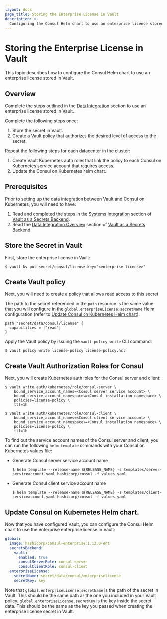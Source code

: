 ```yaml
---
layout: docs
page_title: Storing the Enterprise License in Vault
description: >-
  Configuring the Consul Helm chart to use an enterprise license stored in Vault.
---
```


# Storing the Enterprise License in Vault

This topic describes how to configure the Consul Helm chart to use an enterprise license stored in Vault.
## Overview
Complete the steps outlined in the [Data Integration](/docs/k8s/installation/vault/data-integration) section to use an enterprise license stored in Vault.

Complete the following steps once:
  1. Store the secret in Vault.
  1. Create a Vault policy that authorizes the desired level of access to the secret.

Repeat the following steps for each datacenter in the cluster:
  1. Create Vault Kubernetes auth roles that link the policy to each Consul on Kubernetes service account that requires access.
  1. Update the Consul on Kubernetes helm chart.

## Prerequisites
Prior to setting up the data integration between Vault and Consul on Kubernetes, you will need to have:  
1. Read and completed the steps in the [Systems Integration](/docs/k8s/installation/vault/systems-integration) section of [Vault as a Secrets Backend](/docs/k8s/installation/vault).
2. Read the [Data Integration Overview](/docs/k8s/installation/vault/data-integration) section of [Vault as a Secrets Backend](/docs/k8s/installation/vault).

## Store the Secret in Vault

First, store the enterprise license in Vault:

```shell-session
$ vault kv put secret/consul/license key="<enterprise license>"
```

## Create Vault policy

Next, you will need to create a policy that allows read access to this secret.

The path to the secret referenced in the `path` resource is the same value that you will configure in the  `global.enterpriseLicense.secretName` Helm configuration (refer to [Update Consul on Kubernetes Helm chart](#update-consul-on-kubernetes-helm-chart)).

<CodeBlockConfig filename="license-policy.hcl">

```HCL
path "secret/data/consul/license" {
  capabilities = ["read"]
}
```

</CodeBlockConfig>

Apply the Vault policy by issuing the `vault policy write` CLI command:

```shell-session
$ vault policy write license-policy license-policy.hcl
```

## Create Vault Authorization Roles for Consul

Next, you will create Kubernetes auth roles for the Consul server and client:

```shell-session
$ vault write auth/kubernetes/role/consul-server \
    bound_service_account_names=<Consul server service account> \
    bound_service_account_namespaces=<Consul installation namespace> \
    policies=license-policy \
    ttl=1h
```

```shell-session
$ vault write auth/kubernetes/role/consul-client \
    bound_service_account_names=<Consul client service account> \
    bound_service_account_namespaces=<Consul installation namespace> \
    policies=license-policy \
    ttl=1h
```

To find out the service account names of the Consul server and client,
you can run the following `helm template` commands with your Consul on Kubernetes values file:

- Generate Consul server service account name
  ```shell-session
  $ helm template --release-name ${RELEASE_NAME} -s templates/server-serviceaccount.yaml hashicorp/consul -f values.yaml
  ```

- Generate Consul client service account name
  ```shell-session
  $ helm template --release-name ${RELEASE_NAME} -s templates/client-serviceaccount.yaml hashicorp/consul -f values.yaml
  ```

## Update Consul on Kubernetes Helm chart.

Now that you have configured Vault, you can configure the Consul Helm chart to
use the enterprise enterprise license in Vault:

<CodeBlockConfig filename="values.yaml">

```yaml
global:
  image: hashicorp/consul-enterprise:1.12.0-ent
  secretsBackend:
    vault:
      enabled: true
      consulServerRole: consul-server
      consulClientRole: consul-client
  enterpriseLicense:
    secretName: secret/data/consul/enterpriselicense
    secretKey: key
```

</CodeBlockConfig>

Note that `global.enterpriseLicense.secretName` is the path of the secret in Vault.
This should be the same path as the one you included in your Vault policy.
`global.enterpriseLicense.secretKey` is the key inside the secret data. This should be the same
as the key you passed when creating the enterprise license secret in Vault.
